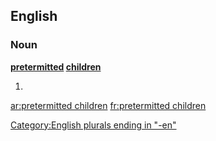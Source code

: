 ==English==

===Noun===
'''[[pretermitted]] [[child]]ren'''

# {{plural of|[[pretermitted child]]}}

[[Category:English plurals ending in "-en"]]

[[ar:pretermitted children]]
[[fr:pretermitted children]]